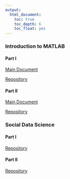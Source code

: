 ```yaml
---
output:
  html_document:
    toc: true
    toc_depth: 6
    toc_float: yes
---
```


### Introduction to MATLAB

#### Part I

<a href="https://rawgit.com/marcio-mourao/intro2MATLAB-1/master/Workshop4.html" target="_blank">Main Document</a>

<a href="https://github.com/marcio-mourao/intro2MATLAB-1" target="_blank">Repository</a>

#### Part II

<a href="https://rawgit.com/marcio-mourao/intro2MATLAB-2/master/Workshop5.html" target="_blank">Main Document</a>

<a href="https://github.com/marcio-mourao/intro2MATLAB-2" target="_blank">Repository</a>

### Social Data Science

#### Part I

<a href="https://github.com/marcio-mourao/socialDataScience-1" target="_blank">Repository</a>

#### Part II

<a href="https://github.com/marcio-mourao/socialDataScience-2" target="_blank">Repository</a>
